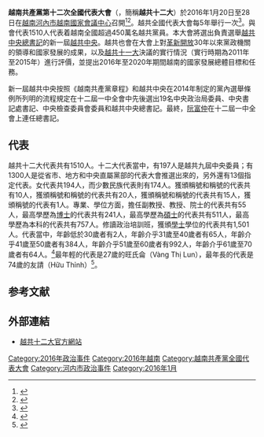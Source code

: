 {{Infobox historical event
  |Event_Name     = 越南共產黨第十二次全國代表大會
  |Image_Name     = Flag of the Communist Party of Vietnam.svg
  |Imagesize      = 250px
  |Image_Caption  = 越南共產黨黨旗
  |Thumb_Time     = 
  |Participants   = 1,510位代表（包括越共第十一屆中央委員）
  |Location       = {{VIE}}河內市[[越南國家會議中心|越南國家會議中心]]
  |Date           = 2016年1月20日至28日（為時九日）
  |Result         = 選出越共第十二屆中央委員<br/>通過第十個五年計劃
  |URL            = 
}}
'''越南共產黨第十二次全國代表大會'''（{{vie|qn=Đại hội đại biểu toàn quốc lần thứ XII Đảng Cộng sản Việt Nam|hn=大會代表全國𠞺次𨒒𠄩黨共產越南}}，簡稱'''越共十二大'''）於2016年1月20日至28日在[[越南|越南]][[河內市|河內市]][[越南國家會議中心|越南國家會議中心]]召開<ref name=":0">{{cite web|url = http://123.30.190.43/tiengviet/tulieuvankien/vankiendang/details.asp?topic=191&subtopic=279&leader_topic=592&id=BT2291460121|title = Chỉ thị số 36-CT/TW ngày 30/5/2014 của Bộ chính trị về đại hội đảng bộ các cấp tiến tới Đại hội đại biểu toàn quốc lần thứ XII của Đảng|website = Báo Điện tử Đảng Cộng sản Việt Nam|date =2014-06-16|accessdate =2015-09-30|archive-date = 2015-10-02|archive-url = https://web.archive.org/web/20151002151011/http://123.30.190.43/tiengviet/tulieuvankien/vankiendang/details.asp?topic=191&subtopic=279&leader_topic=592&id=BT2291460121|dead-url = yes}}</ref><ref name=":4">{{cite web|url = http://tuoitre.vn/tin/chinh-tri-xa-hoi/20151221/dai-hoi-dang-toan-quoc-lan-thu-xii-tu-ngay-20-den-2812016/1024888.html|title = Đại hội Đảng toàn quốc lần thứ XII từ ngày 20 đến 28-1-2016|date = 2015-12-21|accessdate = 2015-12-22|publisher = |website = Tuổi Trẻ|archive-url = https://web.archive.org/web/20151223021926/http://tuoitre.vn/tin/chinh-tri-xa-hoi/20151221/dai-hoi-dang-toan-quoc-lan-thu-xii-tu-ngay-20-den-2812016/1024888.html|archive-date = 2015-12-23|dead-url = yes}}</ref>。越共全國代表大會每5年舉行一次<ref>{{cite web|title=TƯ LIỆU VỀ ĐẢNG - Đại hội Đảng|url=http://123.30.190.43:8080/tiengviet/tulieuvankien/tulieuvedang/?topic=168&subtopic=4|publisher=Báo điện tử Đảng Cộng sản Việt Nam|accessdate=2014-03-09|language=vi|archiveurl=https://web.archive.org/web/20141013191331/http://123.30.190.43:8080/tiengviet/tulieuvankien/tulieuvedang/?topic=168&subtopic=4|archivedate=2014-10-13|ref={{harvid|Báo điện tử Đảng Cộng sản Việt Nam}}}}</ref>。與會代表1510人代表着越南全國超過450萬名越共黨員。本大會將選出負責選舉[[越南共產黨中央委員會總書記|越共中央總書記]]的新一屆[[越南共产党中央委员会|越共中央]]。越共也會在大會上對[[革新開放|革新開放]]30年以來黨政機關的領導和國家發展的成果，以及[[越南共產黨第十一次全國代表大會|越共十一大]]決議的實行情況（實行時期為2011年至2015年）進行評價，並提出2016年至2020年期間越南的國家發展總體目標和任務。

新一屆越共中央按照《越南共產黨章程》和越共中央在2014年制定的黨內選舉條例所列明的流程規定在十二屆一中全會中先後選出19名中央政治局委員、中央書記處書記、中央檢查委員會委員和越共中央總書記。最終，[[阮富仲|阮富仲]]在十二屆一中全會上連任總書記。

== 代表 ==
越共十二大代表共有1510人。十二大代表當中，有197人是越共九屆中央委員；有1300人是從省市、地方和中央直屬黨部的代表大會推選出來的，另外還有13個指定代表。女代表共194人，而少數民族代表則有174人。獲頒{{en-link|人民武裝力量英雄|Hero of the People's Armed Forces}}稱號和{{en-link|勞動英雄 (越南)|Hero of Labor (Vietnam)|勞動英雄}}稱號的代表共有10人，獲頒{{vi-link|人民教師|Nhà giáo Nhân dân}}稱號和{{vi-link|優秀教師|Nhà giáo Ưu tú}}稱號的代表共有20人，獲頒{{vi-link|人民醫生|Thầy thuốc Nhân dân}}稱號和{{vi-link|優秀醫師|Thầy thuốc Ưu tú}}稱號的代表共有15人，獲頒{{vi-link|優秀藝術家|Nghệ sĩ ưu tú}}稱號的代表有1人。專業、學位方面，擔任副教授、教授、院士的代表共有55人，最高學歷為[[博士|博士]]的代表共有241人，最高學歷為[[碩士|碩士]]的代表共有511人，最高學歷為本科的代表共有757人。修讀政治培訓班，獲頒[[學士|學士]]學位的代表共有1,501人。代表當中，年齡低於30歲者有2人，年齡介乎31歲至40歲者有65人，年齡介乎41歲至50歲者有384人，年齡介乎51歲至60歲者有992人，年齡介乎61歲至70歲者有64人。<ref>{{cite news|url=http://www.tuyengiao.vn/Home/Thoisu/84284/1510-dai-bieu-tham-du-Dai-hoi-XII-Dang-Cong-san-Viet-Nam|title=1.510 đại biểu tham dự Đại hội XII Đảng Cộng sản Việt Nam|author=Thu Hằng|date=2016-01-18|work=Tạp chí Tuyên giáo|publisher=Ban Tuyên giáo Trung ương Đảng Cộng sản Việt Nam|language=vi|accessdate=2016-01-24|location=Hà Nội|archive-url=https://web.archive.org/web/20160124150705/http://www.tuyengiao.vn/Home/Thoisu/84284/1510-dai-bieu-tham-du-Dai-hoi-XII-Dang-Cong-san-Viet-Nam|archive-date=2016-01-24|dead-url=yes}}</ref>最年輕的代表是27歲的旺氏侖（Vàng Thị Lun），最年長的代表是74歲的友請（Hữu Thỉnh）<ref>{{cite news|url=http://cn.nhandan.org.vn/daihoi_xii/item/3811901-%E8%B6%8A%E5%8D%97%E5%85%B1%E4%BA%A7%E5%85%9A%E7%AC%AC%E5%8D%81%E4%BA%8C%E6%AC%A1%E5%85%A8%E5%9B%BD%E4%BB%A3%E8%A1%A8%E5%A4%A7%E4%BC%9A%E5%BC%80%E5%B9%95%E4%BC%9A%E7%9A%84%E6%96%B0%E9%97%BB%E5%85%AC%E6%8A%A5.html|title=越南共产党第十二次全国代表大会开幕会的新闻公报|date=2016-01-21|work=人民報|publisher=越南共產黨中央委員會|accessdate=2016-01-24|location=河內|archive-date=2016-01-24|archive-url=https://web.archive.org/web/20160124150622/http://cn.nhandan.org.vn/daihoi_xii/item/3811901-%E8%B6%8A%E5%8D%97%E5%85%B1%E4%BA%A7%E5%85%9A%E7%AC%AC%E5%8D%81%E4%BA%8C%E6%AC%A1%E5%85%A8%E5%9B%BD%E4%BB%A3%E8%A1%A8%E5%A4%A7%E4%BC%9A%E5%BC%80%E5%B9%95%E4%BC%9A%E7%9A%84%E6%96%B0%E9%97%BB%E5%85%AC%E6%8A%A5.html|dead-url=no}}</ref>。

==参考文献==
{{reflist}}

== 外部連結 ==
*[http://daihoi12.dangcongsan.vn/home_c.aspx 越共十二大官方網站] {{Wayback|url=http://daihoi12.dangcongsan.vn/home_c.aspx |date=20160105074130 }}

{{越共全國代表大會}}
[[Category:2016年政治事件|Category:2016年政治事件]]
[[Category:2016年越南|Category:2016年越南]]
[[Category:越南共產黨全國代表大會|Category:越南共產黨全國代表大會]]
[[Category:河内市政治事件|Category:河内市政治事件]]
[[Category:2016年1月|Category:2016年1月]]